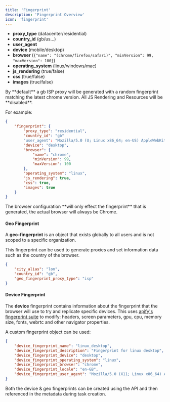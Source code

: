 ```yaml
---
title: 'Fingerprint'
description: 'Fingerprint Overview'
icon: 'fingerprint'
---
```


- **proxy_type** (datacenter/residential)
- **country_id** (gb/us...)
- **user_agent**
- **device** (mobile/desktop)
- **browser** (`{"name": "(chrome/firefox/safari)", "minVersion": 99, "maxVersion": 100}`)
- **operating_system** (linux/windows/mac)
- **js_rendering** (true/false)
- **css** (true/false)
- **images** (true/false)

<Note>
By **default** a gb ISP proxy will be generated with a random fingerprint matching the latest chrome version. All JS Rendering and Resources will be **disabled**.
</Note>

For example:
```json
{
    "fingerprint": {
        "proxy_type": "residential",
        "country_id": "gb"
        "user_agent": "Mozilla/5.0 (U; Linux x86_64; en-US) AppleWebKit/600.31 (KHTML, like Gecko) Chrome/53.0.2027.214 Safari/600",
        "device": "desktop",
        "browser": {
            "name": "chrome",
            "minVersion": 99,
            "maxVersion": 100
        },
        "operating_system": "linux",
        "js_rendering": true,
        "css": true,
        "images": true
    }
}
```

<Note>
The browser configuration **will only effect the fingerprint** that is generated, the actual browser will always be Chrome.
</Note>

#### Geo Fingerprint
A **geo-fingerprint** is an object that exists globally to all users and is not scoped to a specific organization.

This fingerprint can be used to generate proxies and set information data such as the country of the browser.
```json
{
    "city_alias": "lon",
    "country_id": "gb",
    "geo_fingerprint_proxy_type": "isp"
}
```

#### Device Fingerprint
The **device** fingerprint contains information about the fingerprint that the browser will use to try and replicate specific devices.
This uses [apify's fingerprint suite](https://github.com/apify/fingerprint-suite) to modify: headers, screen parameters, gpu, cpu, memory size, fonts, webrtc and other navigator properties.

A custom fingerprint object can be used:
```json
{   
    "device_fingerprint_name": "linux_desktop",
    "device_fingerprint_description": "Fingerprint for linux desktop",
    "device_fingerprint_device": "desktop",
    "device_fingerprint_operating_system": "linux",
    "device_fingerprint_browser": "chrome",
    "device_fingerprint_locale": "en-GB",
    "device_fingerprint_user_agent": "Mozilla/5.0 (X11; Linux x86_64) AppleWebKit/537.36 (KHTML, like Gecko) Chrome/129.0.6668.89 Safari/537.36",
}
```


Both the device & geo fingerprints can be created using the API and then referenced in the metadata during task creation.
